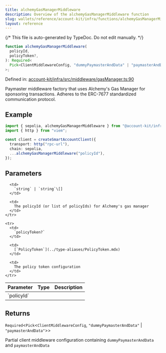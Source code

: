 ```yaml
---
title: alchemyGasManagerMiddleware
description: Overview of the alchemyGasManagerMiddleware function
slug: wallets/reference/account-kit/infra/functions/alchemyGasManagerMiddleware
layout: reference
---
```


{/* This file is auto-generated by TypeDoc. Do not edit manually. */}

```ts
function alchemyGasManagerMiddleware(
  policyId,
  policyToken?,
): Required<
  Pick<ClientMiddlewareConfig, "dummyPaymasterAndData" | "paymasterAndData">
>;
```

Defined in: [account-kit/infra/src/middleware/gasManager.ts:90](https://github.com/alchemyplatform/aa-sdk/blob/153785ddc87beb160382c2bae7dbafa4a66ade9a/account-kit/infra/src/middleware/gasManager.ts#L90)

Paymaster middleware factory that uses Alchemy's Gas Manager for sponsoring
transactions. Adheres to the ERC-7677 standardized communication protocol.

## Example

```ts
import { sepolia, alchemyGasManagerMiddleware } from "@account-kit/infra";
import { http } from "viem";

const client = createSmartAccountClient({
  transport: http("rpc-url"),
  chain: sepolia,
  ...alchemyGasManagerMiddleware("policyId"),
});
```

## Parameters

<table>
  <thead>
    <tr>
      <th align="left">Parameter</th>
      <th align="left">Type</th>
      <th align="left">Description</th>
    </tr>
  </thead>

  <tbody>
    <tr>
      <td>
        `policyId`
      </td>

      <td>
        `string` | `string`\[]
      </td>

      <td>
        The policyId (or list of policyIds) for Alchemy's gas manager
      </td>
    </tr>

    <tr>
      <td>
        `policyToken?`
      </td>

      <td>
        [`PolicyToken`](../type-aliases/PolicyToken.mdx)
      </td>

      <td>
        The policy token configuration
      </td>
    </tr>

  </tbody>
</table>

## Returns

`Required`\<`Pick`\<`ClientMiddlewareConfig`, `"dummyPaymasterAndData"` | `"paymasterAndData"`>>

Partial client middleware configuration containing `dummyPaymasterAndData` and `paymasterAndData`
